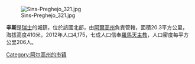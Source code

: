 [[Image:Sins-Preghejo_321.jpg|right]]

'''辛斯'''是[[瑞士|瑞士]]的城鎮，位於該國北部，由[[阿爾高州|阿爾高州]]負責管轄，面積20.3平方公里，海拔高度410米，2012年人口4,175，七成人口信奉[[羅馬天主教|羅馬天主教]]，人口密度每平方公里206人。

{{Switzerland-geo-stub}}
[[Category:阿尔高州的市镇|Category:阿尔高州的市镇]]